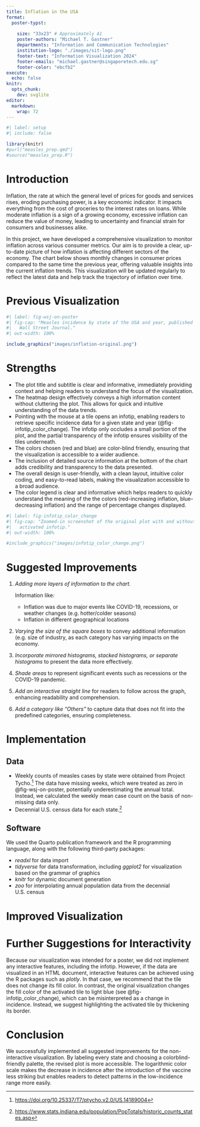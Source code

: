```yaml
---
title: Inflation in the USA 
format:
  poster-typst: 
    
    size: "33x23" # Approximately A1
    poster-authors: "Michael T. Gastner"
    departments: "Information and Communication Technologies"
    institution-logo: "./images/sit-logo.png"
    footer-text: "Information Visualization 2024"
    footer-emails: "michael.gastner@singaporetech.edu.sg"
    footer-color: "ebcfb2"
execute:
  echo: false
knitr:
  opts_chunk:
    dev: svglite
editor: 
  markdown: 
    wrap: 72
---
```


```r
#| label: setup
#| include: false

library(knitr)
#purl("measles_prep.qmd")
#source("measles_prep.R")
```

# Introduction

Inflation, the rate at which the general level of prices for goods and
services rises, eroding purchasing power, is a key economic indicator.
It impacts everything from the cost of groceries to the interest rates
on loans. While moderate inflation is a sign of a growing economy,
excessive inflation can reduce the value of money, leading to
uncertainty and financial strain for consumers and businesses alike.

In this project, we have developed a comprehensive visualization to
monitor inflation across various consumer metrics. Our aim is to provide
a clear, up-to-date picture of how inflation is affecting different
sectors of the economy. The chart below shows monthly changes in
consumer prices compared to the same time the previous year, offering
valuable insights into the current inflation trends. This visualization
will be updated regularly to reflect the latest data and help track the
trajectory of inflation over time.

# Previous Visualization

```r
#| label: fig-wsj-on-poster
#| fig-cap: "Measles incidence by state of the USA and year, published by the
#|   Wall Street Journal."
#| out-width: 100%

include_graphics("images/inflation-original.png")
```

# Strengths

-   The plot title and subtitle is clear and informative, immediately
    providing context and helping readers to understand the focus of the
    visualization.
-   The heatmap design effectively conveys a high information content
    without cluttering the plot. This allows for quick and intuitive
    understanding of the data trends.
-   Pointing with the mouse at a tile opens an infotip, enabling readers
    to retrieve specific incidence data for a given state and year
    (@fig-infotip_color_change). The infotip only occludes a small
    portion of the plot, and the partial transparency of the infotip
    ensures visibility of the tiles underneath.
-   The colors chosen (red and blue) are color-blind friendly, ensuring
    that the visualization is accessible to a wider audience.
-   The inclusion of detailed source information at the bottom of the
    chart adds credibility and transparency to the data presented.
-   The overall design is user-friendly, with a clean layout, intuitive
    color coding, and easy-to-read labels, making the visualization
    accessible to a broad audience.
-   The color legend is clear and informative which helps readers to
    quickly understand the meaning of the the colors (red-increasing
    inflation, blue-decreasing inflation) and the range of percentage
    changes displayed.

```r
#| label: fig-infotip_color_change
#| fig-cap: "Zoomed-in screenshot of the original plot with and without
#|   activated infotip."
#| out-width: 100%

#include_graphics("images/infotip_color_change.png")
```

# Suggested Improvements

1.  *Adding more layers of information to the chart.*

    Information like:

    -   Inflation was due to major events like COVID-19, recessions, or
        weather changes (e.g. hotter/colder seasons)
    -   Inflation in different geographical locations

2.  *Varying the size of the square boxes* to convey additional
    information (e.g. size of industry, as each category has varying
    impacts on the economy.

3.  *Incorporate mirrored histograms, stacked histograms, or separate
    histograms* to present the data more effectively.

4.  *Shade areas* to represent significant events such as recessions or
    the COVID-19 pandemic.

5.  *Add an interactive straight line* for readers to follow across the
    graph, enhancing readability and comprehension.

6.  *Add a category like "Others"* to capture data that does not fit
    into the predefined categories, ensuring completeness.

# Implementation

## Data

-   Weekly counts of measles cases by state were obtained from Project
    Tycho.[^1] The data have missing weeks, which were treated as zero
    in @fig-wsj-on-poster, potentially underestimating the annual total.
    Instead, we calculated the weekly mean case count on the basis of
    non-missing data only.
-   Decennial U.S. census data for each state.[^2]

[^1]: <https://doi.org/10.25337/T7/ptycho.v2.0/US.14189004>

[^2]: <https://www.stats.indiana.edu/population/PopTotals/historic_counts_states.asp>

## Software

We used the Quarto publication framework and the R programming language,
along with the following third-party packages:

-   *readxl* for data import
-   *tidyverse* for data transformation, including *ggplot2* for
    visualization based on the grammar of graphics
-   *knitr* for dynamic document generation
-   *zoo* for interpolating annual population data from the decennial
    U.S. census

```{=typst}
#v(2em)
```
# Improved Visualization

# Further Suggestions for Interactivity

Because our visualization was intended for a poster, we did not
implement any interactive features, including the infotip. However, if
the data are visualized in an HTML document, interactive features can be
achieved using the R packages such as *plotly*. In that case, we
recommend that the tile does not change its fill color. In contrast, the
original visualization changes the fill color of the activated tile to
light blue (see @fig-infotip_color_change), which can be misinterpreted
as a change in incidence. Instead, we suggest highlighting the activated
tile by thickening its border.

# Conclusion

We successfully implemented all suggested improvements for the
non-interactive visualization. By labeling every state and choosing a
colorblind-friendly palette, the revised plot is more accessible. The
logarithmic color scale makes the decrease in incidence after the
introduction of the vaccine less striking but enables readers to detect
patterns in the low-incidence range more easily.
